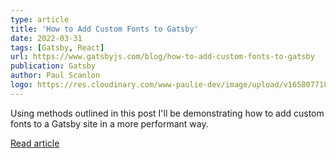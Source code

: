```yaml
---
type: article
title: 'How to Add Custom Fonts to Gatsby'
date: 2022-03-31
tags: [Gatsby, React]
url: https://www.gatsbyjs.com/blog/how-to-add-custom-fonts-to-gatsby
publication: Gatsby
author: Paul Scanlon
logo: https://res.cloudinary.com/www-paulie-dev/image/upload/v1658077182/paulie.dev/Logos/gatsby-logo_dgbkjm.png
---
```


Using methods outlined in this post I'll be demonstrating how to add custom fonts to a Gatsby site in a more performant
way.

[Read article](https://www.gatsbyjs.com/blog/how-to-add-custom-fonts-to-gatsby)
